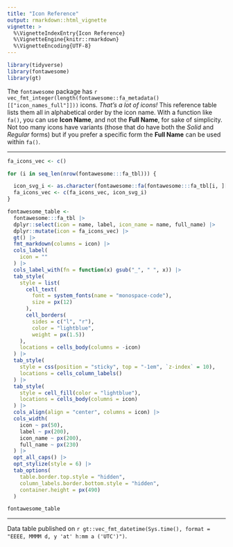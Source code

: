 ```yaml
---
title: "Icon Reference"
output: rmarkdown::html_vignette
vignette: >
  %\VignetteIndexEntry{Icon Reference}
  %\VignetteEngine{knitr::rmarkdown}
  %\VignetteEncoding{UTF-8}
---
```


```r
library(tidyverse)
library(fontawesome)
library(gt)
```

The `fontawesome` package has `r vec_fmt_integer(length(fontawesome::fa_metadata()[["icon_names_full"]]))` icons. *That's a lot of icons!* This reference table lists them all in alphabetical order by the icon name. With a function like `fa()`, you can use **Icon Name**, and not the **Full Name**, for sake of simplicity. Not too many icons have variants (those that do have both the *Solid* and *Regular* forms) but if you prefer a specific form the **Full Name** can be used within `fa()`.

<hr />

```r
fa_icons_vec <- c()

for (i in seq_len(nrow(fontawesome:::fa_tbl))) {

  icon_svg_i <- as.character(fontawesome::fa(fontawesome:::fa_tbl[i, ][["full_name"]]))
  fa_icons_vec <- c(fa_icons_vec, icon_svg_i)
}

fontawesome_table <-
  fontawesome:::fa_tbl |>
  dplyr::select(icon = name, label, icon_name = name, full_name) |>
  dplyr::mutate(icon = fa_icons_vec) |>
  gt() |>
  fmt_markdown(columns = icon) |>
  cols_label(
    icon = ""
  ) |>
  cols_label_with(fn = function(x) gsub("_", " ", x)) |>
  tab_style(
    style = list(
      cell_text(
        font = system_fonts(name = "monospace-code"),
        size = px(12)
      ),
      cell_borders(
        sides = c("l", "r"),
        color = "lightblue",
        weight = px(1.5))
    ),
    locations = cells_body(columns = -icon)
  ) |>
  tab_style(
    style = css(position = "sticky", top = "-1em", `z-index` = 10),
    locations = cells_column_labels()
  ) |>
  tab_style(
    style = cell_fill(color = "lightblue"),
    locations = cells_body(columns = icon)
  ) |>
  cols_align(align = "center", columns = icon) |>
  cols_width(
    icon ~ px(50),
    label ~ px(200),
    icon_name ~ px(200),
    full_name ~ px(230)
  ) |>
  opt_all_caps() |>
  opt_stylize(style = 6) |>
  tab_options(
    table.border.top.style = "hidden",
    column_labels.border.bottom.style = "hidden",
    container.height = px(490)
  )

fontawesome_table
```

<hr />

Data table published on `r gt::vec_fmt_datetime(Sys.time(), format = "EEEE, MMMM d, y 'at' h:mm a ('UTC')")`.
